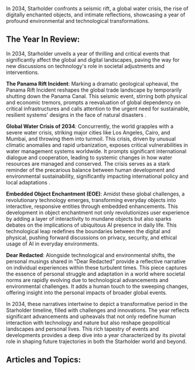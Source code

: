 In 2034, Starholder confronts a seismic rift, a global water crisis, the rise of digitally enchanted objects, and intimate reflections, showcasing a year of profound environmental and technological transformations.


## The Year In Review:
In 2034, Starholder unveils a year of thrilling and critical events that significantly affect the global and digital landscapes, paving the way for new discussions on technology's role in societal adjustments and interventions.

**The Panama Rift Incident**: Marking a dramatic geological upheaval, the Panama Rift Incident reshapes the global trade landscape by temporarily shutting down the Panama Canal. This seismic event, stirring both physical and economic tremors, prompts a reevaluation of global dependency on critical infrastructures and calls attention to the urgent need for sustainable, resilient systems' designs in the face of natural disasters .

**Global Water Crisis of 2034**: Concurrently, the world grapples with a severe water crisis, striking major cities like Los Angeles, Cairo, and Mumbai, and throwing them into turmoil. This crisis, driven by unusual climatic anomalies and rapid urbanization, exposes critical vulnerabilities in water management systems worldwide. It prompts significant international dialogue and cooperation, leading to systemic changes in how water resources are managed and conserved. The crisis serves as a stark reminder of the precarious balance between human development and environmental sustainability, significantly impacting international policy and local adaptations .

**Embedded Object Enchantment (EOE)**: Amidst these global challenges, a revolutionary technology emerges, transforming everyday objects into interactive, responsive entities through embedded enhancements. This development in object enchantment not only revolutionizes user experience by adding a layer of interactivity to mundane objects but also sparks debates on the implications of ubiquitous AI presence in daily life. This technological leap redefines the boundaries between the digital and physical, pushing forward discussions on privacy, security, and ethical usage of AI in everyday environments.

**Dear Redacted**: Alongside technological and environmental shifts, the personal musings shared in "Dear Redacted" provide a reflective narrative on individual experiences within these turbulent times. This piece captures the essence of personal struggle and adaptation in a world where societal norms are rapidly evolving due to technological advancements and environmental challenges. It adds a human touch to the sweeping changes, offering insight into the personal impacts of broader global events.

In 2034, these narratives intertwine to depict a transformative period in the Starholder timeline, filled with challenges and innovations. The year reflects significant advancements and upheavals that not only redefine human interaction with technology and nature but also reshape geopolitical landscapes and personal lives. This rich tapestry of events and developments provides a deep dive into a year characterized by its pivotal role in shaping future trajectories in both the Starholder world and beyond.‍‍‍

## Articles and Topics:

